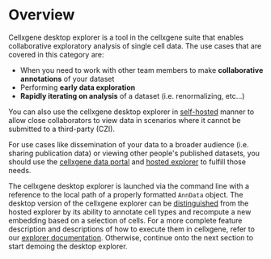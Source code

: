 # Overview

Cellxgene desktop explorer is a tool in the cellxgene suite that enables collaborative exploratory analysis of single cell data. The use cases that are covered in this category are:

* When you need to work with other team members to make **collaborative annotations** of your dataset
* Performing **early data exploration** 
* **Rapidly iterating on analysis** of a dataset \(i.e. renormalizing, etc...\)

You can also use the cellxgene desktop explorer in [self-hosted](https://en.wikipedia.org/wiki/Self-hosting_%28web_services%29) manner to allow close collaborators to view data in scenarios where it cannot be submitted to a third-party \(CZI\).

For use cases like dissemination of your data to a broader audience \(i.e. sharing publication data\) or viewing other people's published datasets, you should use the [cellxgene data portal](desktop-overview.md) and [hosted explorer](../explore-data/features.md) to fulfill those needs.

The cellxgene desktop explorer is launched via the command line with a reference to the local path of a properly formatted `AnnData` object. The desktop version of the cellxgene explorer can be [distinguished](https://github.com/ambrosejcarr/cellxgene-docs/tree/a0f2c1c0737a826a36f41ea4de6a6eb5dc21f42b/explorer/desktop-features/README.md) from the hosted explorer by its ability to annotate cell types and recompute a new embedding based on a selection of cells. For a more complete feature description and descriptions of how to execute them in cellxgene, refer to our [explorer documentation](../explore-data/the-exploration-interface.md). Otherwise, continue onto the next section to start demoing the desktop explorer.

